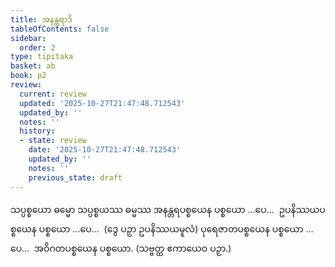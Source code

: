 ```yaml
---
title: အနန္တရာဒိ
tableOfContents: false
sidebar:
  order: 2
type: tipitaka
basket: ab
book: p2
review:
  current: review
  updated: '2025-10-27T21:47:48.712543'
  updated_by: ''
  notes: ''
  history:
  - state: review
    date: '2025-10-27T21:47:48.712543'
    updated_by: ''
    notes: ''
    previous_state: draft
---
```



<ReviewStatus review={frontmatter.review} showDetails={true} />

<HypothesisAnnotation frontmatter={frontmatter} />

<DynamicBreadcrumb />

<Division number="11" book="p2" e="ch" v="38" p="5">

<Paragraph number="565" book="p2">
သပ္ပစ္စယော ဓမ္မော သပ္ပစ္စယဿ ဓမ္မဿ အနန္တရပစ္စယေန ပစ္စယော …ပေ…  ဥပနိဿယပစ္စယေန ပစ္စယော …ပေ…  (ဒွေ ပဉှာ ဥပနိဿယမူလံ) ပုရေဇာတပစ္စယေန ပစ္စယော …ပေ…  အဝိဂတပစ္စယေန ပစ္စယော. (သဗ္ဗတ္ထ ဧကာယေဝ ပဉှာ.)
</Paragraph>
</Division>